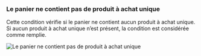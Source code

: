 ### Le panier ne contient pas de produit à achat unique

Cette condition vérifie si le panier ne contient aucun produit à achat unique.  
Si aucun produit à achat unique n’est présent, la condition est considérée comme remplie.

<img
  src="/images/essentials/condition-sets/cart-has-no-one-time-purchase-product.webp"
  alt="Le panier ne contient pas de produit à achat unique"
/>
